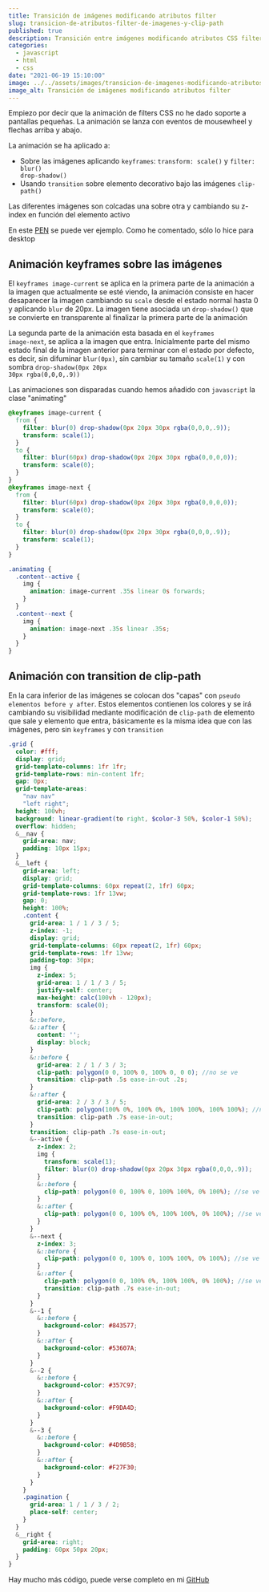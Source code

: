 ---
title: Transición de imágenes modificando atributos filter
slug: transicion-de-atributos-filter-de-imagenes-y-clip-path
published: true
description: Transición entre imágenes modificando atributos CSS filter y animación de clip-path
categories:
  - javascript
  - html
  - css
date: "2021-06-19 15:10:00"
image: ../../assets/images/transicion-de-imagenes-modificando-atributos-filter.jpg
image_alt: Transición de imágenes modificando atributos filter
---

Empiezo por decir que la animación de filters CSS no he dado soporte a pantallas pequeñas. La animación se lanza con eventos de mousewheel y flechas arriba y abajo.

La animación se ha aplicado a:

* Sobre las imágenes aplicando <code>keyframes</code>: <code>transform: scale()</code> y <code>filter: blur() drop-shadow()</code>
* Usando <code>transition</code> sobre elemento decorativo bajo las imágenes <code>clip-path()</code>

Las diferentes imágenes son colcadas una sobre otra y cambiando su z-index en función del elemento activo

En este <a href="https://codepen.io/ivan_albizu/pen/PopLvro" target="_blank" rel="noopener">PEN</a> se puede ver ejemplo. Como he comentado, sólo lo hice para desktop


<Codepen id="PopLvro" defaultTab="result" name={frontmatter.title} />

## Animación keyframes sobre las imágenes

El <code>keyframes image-current</code> se aplica en la primera parte de la animación a la imagen que actualmente se esté viendo, la animación consiste en hacer desaparecer la imagen cambiando su <code>scale</code> desde el estado normal hasta 0 y aplicando <code>blur</code> de 20px. La imagen tiene asociada un <code>drop-shadow()</code> que se convierte en transparente al finalizar la primera parte de la animación

La segunda parte de la animación esta basada en el <code>keyframes image-next</code>, se aplica a la imagen que entra. Inicialmente parte del mismo estado final de la imagen anterior para terminar con el estado por defecto, es decir, sin difuminar <code>blur(0px)</code>, sin cambiar su tamaño <code>scale(1)</code> y con sombra <code>drop-shadow(0px 20px 30px rgba(0,0,0,.9))</code>

Las animaciones son disparadas cuando hemos añadido con <code>javascript</code> la clase "animating"

```scss
@keyframes image-current {
  from {
    filter: blur(0) drop-shadow(0px 20px 30px rgba(0,0,0,.9));
    transform: scale(1);
  }
  to {
    filter: blur(60px) drop-shadow(0px 20px 30px rgba(0,0,0,0));
    transform: scale(0);
  }
}
@keyframes image-next {
  from {
    filter: blur(60px) drop-shadow(0px 20px 30px rgba(0,0,0,0));
    transform: scale(0);
  }
  to {
    filter: blur(0) drop-shadow(0px 20px 30px rgba(0,0,0,.9));
    transform: scale(1);
  }
}

.animating {
  .content--active {
    img {
      animation: image-current .35s linear 0s forwards;
    }
  }
  .content--next {
    img {
      animation: image-next .35s linear .35s;
    }
  }
}
```

## Animación con transition de clip-path

En la cara inferior de las imágenes se colocan dos "capas" con <code>pseudo elementos before y after</code>. Estos elementos contienen los colores y se irá cambiando su visibilidad mediante modificación de <code>clip-path</code> de elemento que sale y elemento que entra, básicamente es la misma idea que con las imágenes, pero sin <code>keyframes</code> y con <code>transition</code>

```scss
.grid {
  color: #fff;
  display: grid;
  grid-template-columns: 1fr 1fr;
  grid-template-rows: min-content 1fr;
  gap: 0px;
  grid-template-areas:
    "nav nav"
    "left right";
  height: 100vh;
  background: linear-gradient(to right, $color-3 50%, $color-1 50%);
  overflow: hidden;
  &__nav {
    grid-area: nav;
    padding: 10px 15px;
  }
  &__left {
    grid-area: left;
    display: grid;
    grid-template-columns: 60px repeat(2, 1fr) 60px;
    grid-template-rows: 1fr 13vw;
    gap: 0;
    height: 100%;
    .content {
      grid-area: 1 / 1 / 3 / 5;
      z-index: -1;
      display: grid;
      grid-template-columns: 60px repeat(2, 1fr) 60px;
      grid-template-rows: 1fr 13vw;
      padding-top: 30px;
      img {
        z-index: 5;
        grid-area: 1 / 1 / 3 / 5;
        justify-self: center;
        max-height: calc(100vh - 120px);
        transform: scale(0);
      }
      &::before,
      &::after {
        content: '';
        display: block;
      }
      &::before {
        grid-area: 2 / 1 / 3 / 3;
        clip-path: polygon(0 0, 100% 0, 100% 0, 0 0); //no se ve
        transition: clip-path .5s ease-in-out .2s;
      }
      &::after {
        grid-area: 2 / 3 / 3 / 5;
        clip-path: polygon(100% 0%, 100% 0%, 100% 100%, 100% 100%); //no se ve
        transition: clip-path .7s ease-in-out;
      }
      transition: clip-path .7s ease-in-out;
      &--active {
        z-index: 2;
        img {
          transform: scale(1);
          filter: blur(0) drop-shadow(0px 20px 30px rgba(0,0,0,.9));
        }
        &::before {
          clip-path: polygon(0 0, 100% 0, 100% 100%, 0% 100%); //se ve completo
        }
        &::after {
          clip-path: polygon(0 0, 100% 0%, 100% 100%, 0% 100%); //se ve completo
        }
      }
      &--next {
        z-index: 3;
        &::before {
          clip-path: polygon(0 0, 100% 0, 100% 100%, 0% 100%); //se ve completo
        }
        &::after {
          clip-path: polygon(0 0, 100% 0%, 100% 100%, 0% 100%); //se ve completo
          transition: clip-path .7s ease-in-out;
        }
      }
      &--1 {
        &::before {
          background-color: #843577;
        }
        &::after {
          background-color: #53607A;
        }
      }
      &--2 {
        &::before {
          background-color: #357C97;
        }
        &::after {
          background-color: #F9DA4D;
        }
      }
      &--3 {
        &::before {
          background-color: #4D9B58;
        }
        &::after {
          background-color: #F27F30;
        }
      }
    }
    .pagination {
      grid-area: 1 / 1 / 3 / 2;
      place-self: center;
    }
  }
  &__right {
    grid-area: right;
    padding: 60px 50px 20px;
  }
}
```


Hay mucho más código, puede verse completo en mi <a href="https://github.com/ivanalbizu/image-filter-transition" target="_blank" rel="noopener">GitHub</a>
